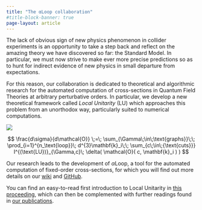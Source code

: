 ```yaml
---
title: "The αLoop collaboration"
#title-block-banner: true
page-layout: article
---
```


::: {.justify}

The lack of obvious sign of new physics phenomenon in collider experiments is an opportunity to take a step back and reflect on the amazing theory we have discovered so far: the Standard Model. In particular, we must now strive to make ever more precise predictions so as to hunt for indirect evidence of new physics in small departure from expectations.

For this reason, our collaboration is dedicated to theoretical and algorithmic research for the automated computation of cross-sections in Quantum Field Theories at arbitrary perturbative orders. In particular, we develop a new theoretical framework called *Local Unitarity* (LU) which approaches this problem from an unorthodox way, particularly suited to numerical computations.

![](./resources/double_triangle.png)

$$
\frac{d\sigma}{d\mathcal{O}} \;=\; \sum_{\Gamma\;\in\;\text{graphs}}\;\;
\prod_{i=1}^{n_\text{loop}}\; d^{3}\mathbf{k}_i\;\;
\sum_{c\;\in\;{\text{cuts}}} I^{(\text{LU})}_{\Gamma,c}\;
\delta( \mathcal{O}( c, \mathbf{k}_i ) )
$$

Our research leads to the development of $\alpha\text{Loop}$, a tool for the automated computation of fixed-order cross-sections, for which you will find out more details on our [wiki](https://wiki.alphaloop.ch) and [GitHub](https://github.com/alphal00p/alphaloop).

You can find an easy-to-read first introduction to Local Unitarity in [this proceeding](https://arxiv.org/pdf/2110.15662.pdf), which can then be complemented with further readings found in [our publications](references.qmd).

:::